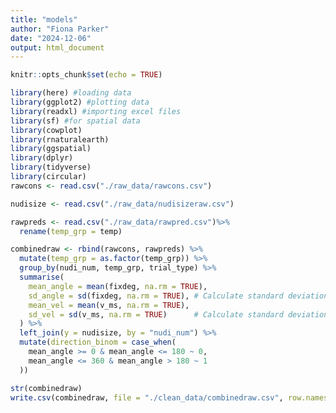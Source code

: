 ```yaml
---
title: "models"
author: "Fiona Parker"
date: "2024-12-06"
output: html_document
---
```


```r
knitr::opts_chunk$set(echo = TRUE)
```

```r
library(here) #loading data
library(ggplot2) #plotting data
library(readxl) #importing excel files
library(sf) #for spatial data
library(cowplot)
library(rnaturalearth)
library(ggspatial)
library(dplyr)
library(tidyverse)
library(circular)
rawcons <- read.csv("./raw_data/rawcons.csv")

nudisize <- read.csv("./raw_data/nudisizeraw.csv")

rawpreds <- read.csv("./raw_data/rawpred.csv")%>%
  rename(temp_grp = temp)

combinedraw <- rbind(rawcons, rawpreds) %>%
  mutate(temp_grp = as.factor(temp_grp)) %>%
  group_by(nudi_num, temp_grp, trial_type) %>%
  summarise(
    mean_angle = mean(fixdeg, na.rm = TRUE),
    sd_angle = sd(fixdeg, na.rm = TRUE), # Calculate standard deviation for mean_angle
    mean_vel = mean(v_ms, na.rm = TRUE),
    sd_vel = sd(v_ms, na.rm = TRUE)      # Calculate standard deviation for mean_vel
  ) %>%
  left_join(y = nudisize, by = "nudi_num") %>%
  mutate(direction_binom = case_when(
    mean_angle >= 0 & mean_angle <= 180 ~ 0,
    mean_angle <= 360 & mean_angle > 180 ~ 1
  ))

str(combinedraw)
write.csv(combinedraw, file = "./clean_data/combinedraw.csv", row.names = FALSE)

```

